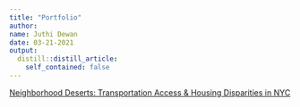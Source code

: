 ```yaml
---
title: "Portfolio"
author:
name: Juthi Dewan
date: 03-21-2021
output:
  distill::distill_article:
    self_contained: false
---
```


[Neighborhood Deserts: Transportation Access & Housing Disparities in NYC](content/CH5.html) 